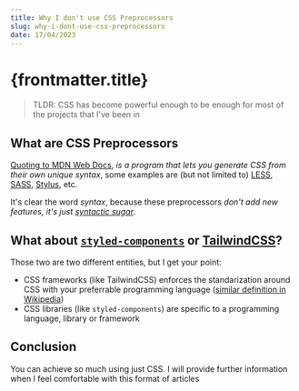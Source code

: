 ```yaml
---
title: Why I don't use CSS Preprocessors 
slug: why-i-dont-use-css-preprocessors
date: 17/04/2023
---
```



# {frontmatter.title}

> TLDR: CSS has become powerful enough to be enough for most of the projects that I've been in

## What are CSS Preprocessors

[Quoting to MDN Web Docs](https://developer.mozilla.org/en-US/docs/Glossary/CSS_preprocessor), _is a program that lets you generate CSS from their own unique syntax_, some examples are (but not limited to) [LESS](https://lesscss.org/), [SASS](https://sass-lang.com/), [Stylus](https://stylus-lang.com/), etc.

It's clear the word *syntax*, because these preprocessors *don't add new features, it's just [syntactic sugar](https://en.wikipedia.org/wiki/Syntactic_sugar)*.

## What about [`styled-components`](https://styled-components.com/) or [TailwindCSS](https://tailwindcss.com/)?

Those two are two different entities, but I get your point:

- CSS frameworks (like TailwindCSS) enforces the standarization around CSS with your preferrable programming language ([similar definition in Wikipedia](https://en.wikipedia.org/wiki/CSS_framework))
- CSS libraries (like `styled-components`) are specific to a programming language, library or framework

## Conclusion

You can achieve so much using just CSS. I will provide further information when I feel comfortable with this format of articles

